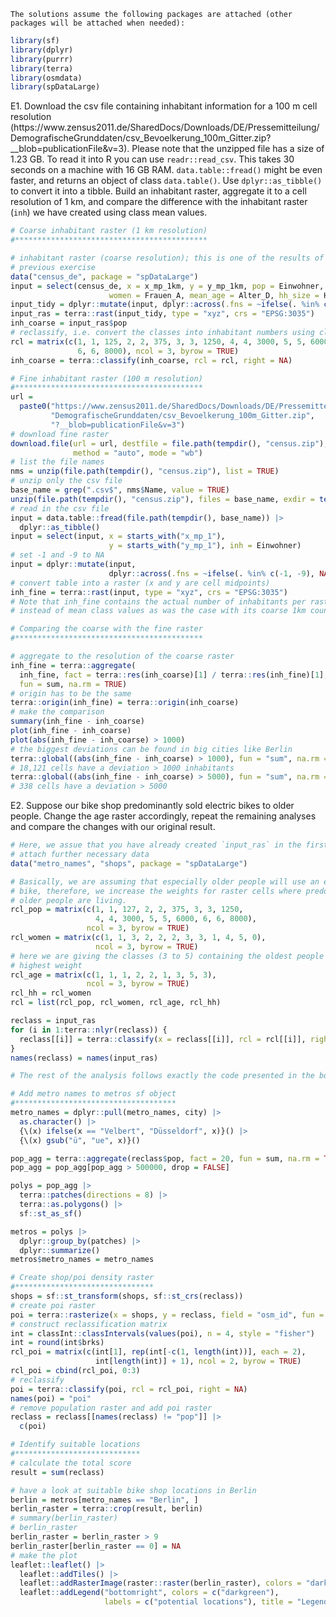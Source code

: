 ```asis
The solutions assume the following packages are attached (other packages will be attached when needed):
```

```r
library(sf)
library(dplyr)
library(purrr)
library(terra)
library(osmdata)
library(spDataLarge)
```

E1. Download the csv file containing inhabitant information for a 100 m cell resolution (https://www.zensus2011.de/SharedDocs/Downloads/DE/Pressemitteilung/DemografischeGrunddaten/csv_Bevoelkerung_100m_Gitter.zip?__blob=publicationFile&v=3).
Please note that the unzipped file has a size of 1.23 GB.
To read it into R you can use `readr::read_csv`.
This takes 30 seconds on a machine with 16 GB RAM.
`data.table::fread()` might be even faster, and returns an object of class `data.table()`.
Use `dplyr::as_tibble()` to convert it into a tibble.
Build an inhabitant raster, aggregate it to a cell resolution of 1 km, and compare the difference with the inhabitant raster (`inh`) we have created using class mean values.

```r
# Coarse inhabitant raster (1 km resolution)
#*******************************************

# inhabitant raster (coarse resolution); this is one of the results of the 
# previous exercise
data("census_de", package = "spDataLarge")
input = select(census_de, x = x_mp_1km, y = y_mp_1km, pop = Einwohner,
                      women = Frauen_A, mean_age = Alter_D, hh_size = HHGroesse_D)
input_tidy = dplyr::mutate(input, dplyr::across(.fns = ~ifelse(. %in% c(-1, -9), NA, .)))
input_ras = terra::rast(input_tidy, type = "xyz", crs = "EPSG:3035")
inh_coarse = input_ras$pop
# reclassify, i.e. convert the classes into inhabitant numbers using class means
rcl = matrix(c(1, 1, 125, 2, 2, 375, 3, 3, 1250, 4, 4, 3000, 5, 5, 6000,
               6, 6, 8000), ncol = 3, byrow = TRUE)
inh_coarse = terra::classify(inh_coarse, rcl = rcl, right = NA)

# Fine inhabitant raster (100 m resolution)
#******************************************
url =
  paste0("https://www.zensus2011.de/SharedDocs/Downloads/DE/Pressemitteilung/",
         "DemografischeGrunddaten/csv_Bevoelkerung_100m_Gitter.zip", 
         "?__blob=publicationFile&v=3")
# download fine raster
download.file(url = url, destfile = file.path(tempdir(), "census.zip"),
              method = "auto", mode = "wb")
# list the file names
nms = unzip(file.path(tempdir(), "census.zip"), list = TRUE)
# unzip only the csv file
base_name = grep(".csv$", nms$Name, value = TRUE)
unzip(file.path(tempdir(), "census.zip"), files = base_name, exdir = tempdir())
# read in the csv file
input = data.table::fread(file.path(tempdir(), base_name)) |>
  dplyr::as_tibble()
input = select(input, x = starts_with("x_mp_1"),
                      y = starts_with("y_mp_1"), inh = Einwohner)
# set -1 and -9 to NA
input = dplyr::mutate(input,
                      dplyr::across(.fns = ~ifelse(. %in% c(-1, -9), NA, .)))
# convert table into a raster (x and y are cell midpoints)
inh_fine = terra::rast(input, type = "xyz", crs = "EPSG:3035")
# Note that inh_fine contains the actual number of inhabitants per raster cell
# instead of mean class values as was the case with its coarse 1km counterpart

# Comparing the coarse with the fine raster
#******************************************

# aggregate to the resolution of the coarse raster
inh_fine = terra::aggregate(
  inh_fine, fact = terra::res(inh_coarse)[1] / terra::res(inh_fine)[1], 
  fun = sum, na.rm = TRUE)
# origin has to be the same
terra::origin(inh_fine) = terra::origin(inh_coarse)
# make the comparison
summary(inh_fine - inh_coarse)
plot(inh_fine - inh_coarse)
plot(abs(inh_fine - inh_coarse) > 1000)
# the biggest deviations can be found in big cities like Berlin
terra::global((abs(inh_fine - inh_coarse) > 1000), fun = "sum", na.rm = TRUE)
# 18,121 cells have a deviation > 1000 inhabitants
terra::global((abs(inh_fine - inh_coarse) > 5000), fun = "sum", na.rm = TRUE)
# 338 cells have a deviation > 5000
```

E2. Suppose our bike shop predominantly sold electric bikes to older people. 
Change the age raster accordingly, repeat the remaining analyses and compare the changes with our original result.

```r
# Here, we assue that you have already created `input_ras` in the first exercise.
# attach further necessary data
data("metro_names", "shops", package = "spDataLarge")

# Basically, we are assuming that especially older people will use an electric
# bike, therefore, we increase the weights for raster cells where predominantly
# older people are living.
rcl_pop = matrix(c(1, 1, 127, 2, 2, 375, 3, 3, 1250, 
                   4, 4, 3000, 5, 5, 6000, 6, 6, 8000), 
                 ncol = 3, byrow = TRUE)
rcl_women = matrix(c(1, 1, 3, 2, 2, 2, 3, 3, 1, 4, 5, 0), 
                   ncol = 3, byrow = TRUE)
# here we are giving the classes (3 to 5) containing the oldest people the
# highest weight
rcl_age = matrix(c(1, 1, 1, 2, 2, 1, 3, 5, 3),
                 ncol = 3, byrow = TRUE)
rcl_hh = rcl_women
rcl = list(rcl_pop, rcl_women, rcl_age, rcl_hh)

reclass = input_ras
for (i in 1:terra::nlyr(reclass)) {
  reclass[[i]] = terra::classify(x = reclass[[i]], rcl = rcl[[i]], right = NA)
}
names(reclass) = names(input_ras)

# The rest of the analysis follows exactly the code presented in the book. 

# Add metro names to metros sf object
#************************************
metro_names = dplyr::pull(metro_names, city) |>
  as.character() |>
  {\(x) ifelse(x == "Velbert", "Düsseldorf", x)}() |>
  {\(x) gsub("ü", "ue", x)}()

pop_agg = terra::aggregate(reclass$pop, fact = 20, fun = sum, na.rm = TRUE)
pop_agg = pop_agg[pop_agg > 500000, drop = FALSE] 

polys = pop_agg |>
  terra::patches(directions = 8) |>
  terra::as.polygons() |>
  sf::st_as_sf()

metros = polys |>
  dplyr::group_by(patches) |>
  dplyr::summarize()
metros$metro_names = metro_names

# Create shop/poi density raster
#*******************************
shops = sf::st_transform(shops, sf::st_crs(reclass))
# create poi raster
poi = terra::rasterize(x = shops, y = reclass, field = "osm_id", fun = "length")
# construct reclassification matrix
int = classInt::classIntervals(values(poi), n = 4, style = "fisher")
int = round(int$brks)
rcl_poi = matrix(c(int[1], rep(int[-c(1, length(int))], each = 2), 
                   int[length(int)] + 1), ncol = 2, byrow = TRUE)
rcl_poi = cbind(rcl_poi, 0:3)  
# reclassify
poi = terra::classify(poi, rcl = rcl_poi, right = NA) 
names(poi) = "poi"
# remove population raster and add poi raster
reclass = reclass[[names(reclass) != "pop"]] |>
  c(poi)

# Identify suitable locations
#****************************
# calculate the total score
result = sum(reclass)

# have a look at suitable bike shop locations in Berlin
berlin = metros[metro_names == "Berlin", ]
berlin_raster = terra::crop(result, berlin)
# summary(berlin_raster)
# berlin_raster
berlin_raster = berlin_raster > 9
berlin_raster[berlin_raster == 0] = NA
# make the plot
leaflet::leaflet() |>
  leaflet::addTiles() |>
  leaflet::addRasterImage(raster::raster(berlin_raster), colors = "darkgreen", opacity = 0.8) |>
  leaflet::addLegend("bottomright", colors = c("darkgreen"), 
                     labels = c("potential locations"), title = "Legend")
```
